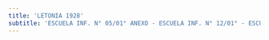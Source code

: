 ```yaml
---
title: 'LETONIA 1928'
subtitle: 'ESCUELA INF. N° 05/01° ANEXO - ESCUELA INF. N° 12/01° - ESCUELA INF. N° 05/01°'
---
```




